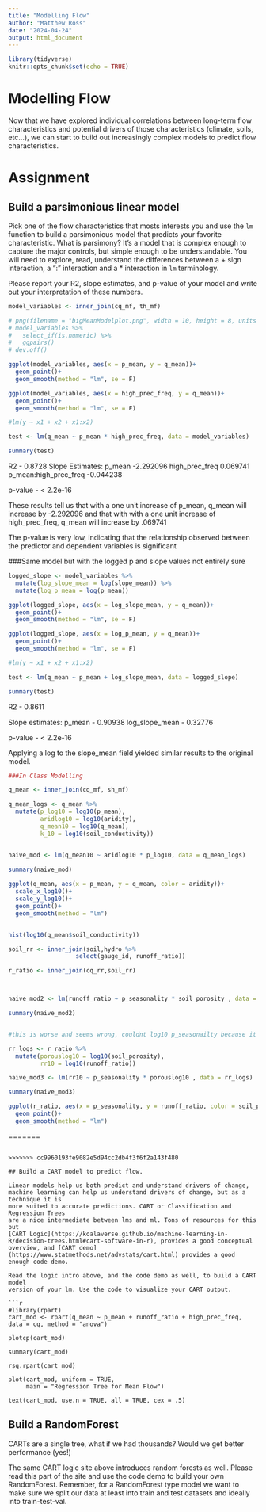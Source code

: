 ```yaml
---
title: "Modelling Flow"
author: "Matthew Ross"
date: "2024-04-24"
output: html_document
---
```


```r

library(tidyverse)
knitr::opts_chunk$set(echo = TRUE)

```

# Modelling Flow

Now that we have explored individual correlations between long-term flow 
characteristics and potential drivers of those characteristics (climate,
soils, etc...), we can start to build out increasingly complex models
to predict flow characteristics. 

# Assignment


## Build a parsimonious linear model

Pick one of the flow characteristics that mosts interests you and use the `lm`
function to build a parsimonious model that predicts your favorite characteristic. What is parsimony? It's a model that is complex enough to
capture the major controls, but simple enough to be understandable. You
will need to explore, read, understand the differences between a + sign interaction, a ":" interaction and a * interaction in `lm` terminology. 

Please report your R2, slope estimates, and p-value of your model and 
write out your interpretation of these numbers. 

```r
model_variables <- inner_join(cq_mf, th_mf)
```

```r
# png(filename = "bigMeanModelplot.png", width = 10, height = 8, units = "in", res = 300)
# model_variables %>% 
#   select_if(is.numeric) %>% 
#   ggpairs()
# dev.off()
```

```r
ggplot(model_variables, aes(x = p_mean, y = q_mean))+
  geom_point()+
  geom_smooth(method = "lm", se = F)

ggplot(model_variables, aes(x = high_prec_freq, y = q_mean))+
  geom_point()+
  geom_smooth(method = "lm", se = F)

#lm(y ~ x1 + x2 + x1:x2)

test <- lm(q_mean ~ p_mean * high_prec_freq, data = model_variables)

summary(test)

```

R2 - 0.8728
Slope Estimates:
p_mean                             -2.292096
high_prec_freq                      0.069741
p_mean:high_prec_freq              -0.044238

p-value - < 2.2e-16

These results tell us that with a one unit increase of p_mean, q_mean will increase by -2.292096
and that with with a one unit increase of high_prec_freq, q_mean will increase by .069741

The p-value is very low, indicating that the relationship observed between the predictor and dependent variables is significant


###Same model but with the logged p and slope values not entirely sure  
```r
logged_slope <- model_variables %>% 
  mutate(log_slope_mean = log(slope_mean)) %>% 
  mutate(log_p_mean = log(p_mean))

ggplot(logged_slope, aes(x = log_slope_mean, y = q_mean))+
  geom_point()+
  geom_smooth(method = "lm", se = F)

ggplot(logged_slope, aes(x = log_p_mean, y = q_mean))+
  geom_point()+
  geom_smooth(method = "lm", se = F)

#lm(y ~ x1 + x2 + x1:x2)

test <- lm(q_mean ~ p_mean + log_slope_mean, data = logged_slope)

summary(test)
```


R2 - 0.8611

Slope estimates:
  p_mean - 0.90938
  log_slope_mean - 0.32776

p-value - < 2.2e-16

Applying a log to the slope_mean field yielded similar results to the original model.


```r
###In Class Modelling

q_mean <- inner_join(cq_mf, sh_mf)

q_mean_logs <- q_mean %>% 
  mutate(p_log10 = log10(p_mean),
         aridlog10 = log10(aridity),
         q_mean10 = log10(q_mean),
         k_10 = log10(soil_conductivity))


naive_mod <- lm(q_mean10 ~ aridlog10 * p_log10, data = q_mean_logs)
  
summary(naive_mod)

ggplot(q_mean, aes(x = p_mean, y = q_mean, color = aridity))+
  scale_x_log10()+
  scale_y_log10()+
  geom_point()+
  geom_smooth(method = "lm")


hist(log10(q_mean$soil_conductivity))
```


```r
soil_rr <- inner_join(soil,hydro %>% 
                   select(gauge_id, runoff_ratio))

r_ratio <- inner_join(cq_rr,soil_rr)



naive_mod2 <- lm(runoff_ratio ~ p_seasonality * soil_porosity , data = r_ratio)

summary(naive_mod2)


#this is worse and seems wrong, couldnt log10 p_seasonailty because it has negative values

rr_logs <- r_ratio %>%
  mutate(porouslog10 = log10(soil_porosity),
         rr10 = log10(runoff_ratio))

naive_mod3 <- lm(rr10 ~ p_seasonality * porouslog10 , data = rr_logs)

summary(naive_mod3)

```


```r
ggplot(r_ratio, aes(x = p_seasonality, y = runoff_ratio, color = soil_porosity))+
  geom_point()+
  geom_smooth(method = "lm")


```



=======

```

>>>>>>> cc9960193fe9082e5d94cc2db4f3f6f2a143f480

## Build a CART model to predict flow. 

Linear models help us both predict and understand drivers of change, machine learning can help us understand drivers of change, but as a technique it is 
more suited to accurate predictions. CART or Classification and Regression Trees
are a nice intermediate between lms and ml. Tons of resources for this but
[CART Logic](https://koalaverse.github.io/machine-learning-in-R/decision-trees.html#cart-software-in-r), provides a good conceptual overview, and [CART demo](https://www.statmethods.net/advstats/cart.html) provides a good enough code demo. 

Read the logic intro above, and the code demo as well, to build a CART model 
version of your lm. Use the code to visualize your CART output. 

```r
#library(rpart)
cart_mod <- rpart(q_mean ~ p_mean + runoff_ratio + high_prec_freq, data = cq, method = "anova")

plotcp(cart_mod)

summary(cart_mod)

rsq.rpart(cart_mod)

plot(cart_mod, uniform = TRUE,
     main = "Regression Tree for Mean Flow")

text(cart_mod, use.n = TRUE, all = TRUE, cex = .5)

```


## Build a RandomForest

CARTs are a single tree, what if we had thousands? Would we get better performance (yes!)

The same CART logic site above introduces random forests as well. Please 
read this part of the site and use the code demo to build your own RandomForest.
Remember, for a RandomForest type model we want to make sure we split our data
at least into train and test datasets and ideally into train-test-val. 




```r


```

